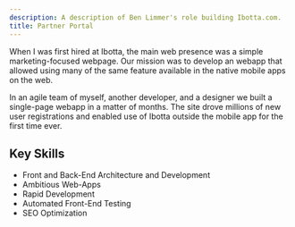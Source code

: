 ```yaml
---
description: A description of Ben Limmer's role building Ibotta.com.
title: Partner Portal
---
```



When I was first hired at Ibotta, the main web presence was a simple marketing-focused webpage. Our mission was to
develop an webapp that allowed using many of the same feature available in the native mobile apps on the web.

In an agile team of myself, another developer, and a designer we built a single-page webapp in a matter of months. The
site drove millions of new user registrations and enabled use of Ibotta outside the mobile app for the first time ever.

## Key Skills

- Front and Back-End Architecture and Development
- Ambitious Web-Apps
- Rapid Development
- Automated Front-End Testing
- SEO Optimization

<MdxImage src={webapp} alt="" />
